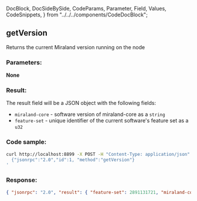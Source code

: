   DocBlock,
  DocSideBySide,
  CodeParams,
  Parameter,
  Field,
  Values,
  CodeSnippets,
} from "../../../components/CodeDocBlock";

<DocBlock>

## getVersion

Returns the current Miraland version running on the node

<DocSideBySide>
<CodeParams>

### Parameters:

**None**

### Result:

The result field will be a JSON object with the following fields:

- `miraland-core` - software version of miraland-core as a `string`
- `feature-set` - unique identifier of the current software's feature set as a `u32`

</CodeParams>

<CodeSnippets>

### Code sample:

```bash
curl http://localhost:8899 -X POST -H "Content-Type: application/json" -d '
  {"jsonrpc":"2.0","id":1, "method":"getVersion"}
'
```

### Response:

```json
{ "jsonrpc": "2.0", "result": { "feature-set": 2891131721, "miraland-core": "1.16.7" }, "id": 1 }
```

</CodeSnippets>
</DocSideBySide>
</DocBlock>
